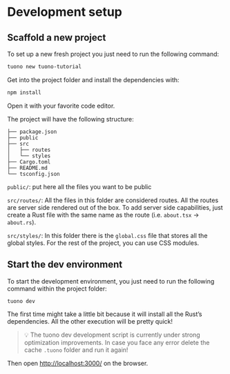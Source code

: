 
<MetaTags
  title="Tuono - Development setup"
  canonical="https://tuono.dev/documentation/tutorial/development-setup"
  description="Learn how to setup a new Tuono project"
/>

# Development setup

## Scaffold a new project

To set up a new fresh project you just need to run the following command:

```sh
tuono new tuono-tutorial
```

Get into the project folder and install the dependencies with:

```sh
npm install
```

Open it with your favorite code editor.

The project will have the following structure:

```text
├── package.json
├── public
├── src
│   ├── routes
│   └── styles
├── Cargo.toml
├── README.md
└── tsconfig.json
```

`public/`: put here all the files you want to be public

`src/routes/`: All the files in this folder are considered routes. All the routes are server side rendered out of the box.
To add server side capabilities, just create a Rust file with the same name as the route (i.e. `about.tsx` → `about.rs`).

`src/styles/`: In this folder there is the `global.css` file that stores all the global styles. For the rest of the project, you can use
CSS modules.

## Start the dev environment

To start the development environment, you just need to run the following command within the project folder:

```sh
tuono dev
```

The first time might take a little bit because it will install all the Rust’s dependencies. All the other execution will be pretty quick!

> 💡 The tuono dev development script is currently under strong optimization improvements.
> In case you face any error delete the cache `.tuono` folder and run it again!

Then open [http://localhost:3000/](http://localhost:3000) on the browser.
